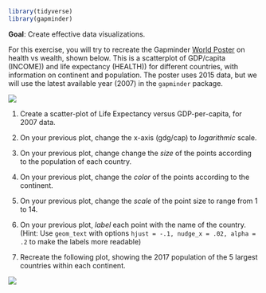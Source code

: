 ```r
library(tidyverse)
library(gapminder)
```

**Goal**: Create effective data visualizations. 

For this exercise, you will try to recreate the Gapminder [World Poster](https://www.gapminder.org/downloads/updated-gapminder-world-poster-2015/) on health vs wealth, shown below. This is a scatterplot of GDP/capita (INCOME)) and life expectancy (HEALTH)) for different countries, with information on continent and population. The poster uses 2015 data, but we will use the latest available year (2007) in the `gapminder` package.

![](img/world_poster.PNG)


1. Create a scatter-plot of Life Expectancy versus GDP-per-capita, for 2007 data.

2. On your previous plot, change the x-axis (gdg/cap) to *logarithmic* scale.

3. On your previous plot, change change the *size* of the points 
according to the population of each country.


4. On your previous plot, change the *color* of the points according to the continent.


5. On your previous plot, change the *scale* of the point size to range from 1 to 14.  


6. On your previous plot, *label* each point with the name of the country. 
(Hint: Use `geom_text` with options `hjust = -.1, nudge_x = .02, alpha = .2` to make the labels more readable)


7. Recreate the following plot, showing the 2017 population of the 5 largest countries within each continent. 


![](img/recreate_plot.PNG)
